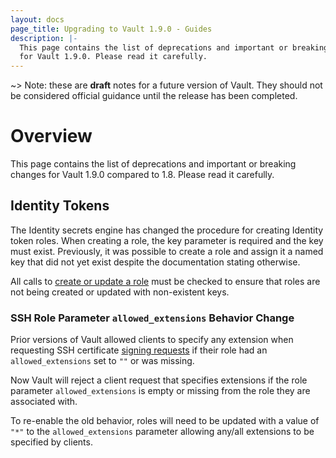 ```yaml
---
layout: docs
page_title: Upgrading to Vault 1.9.0 - Guides
description: |-
  This page contains the list of deprecations and important or breaking changes
  for Vault 1.9.0. Please read it carefully.
---
```


~> Note: these are **draft** notes for a future version of Vault. They should not be considered
official guidance until the release has been completed.

# Overview

This page contains the list of deprecations and important or breaking changes
for Vault 1.9.0 compared to 1.8. Please read it carefully.

## Identity Tokens

The Identity secrets engine has changed the procedure for creating Identity
token roles. When creating a role, the key parameter is required and the key
must exist. Previously, it was possible to create a role and assign it a named
key that did not yet exist despite the documentation stating otherwise.

All calls to [create or update a role](https://www.vaultproject.io/api/secret/identity/tokens#create-or-update-a-role)
must be checked to ensure that roles are not being created or updated with
non-existent keys.

### SSH Role Parameter `allowed_extensions` Behavior Change

Prior versions of Vault allowed clients to specify any extension when requesting
SSH certificate [signing requests](https://www.vaultproject.io/api/secret/ssh#sign-ssh-key)
if their role had an `allowed_extensions` set to `""` or was missing.

Now Vault will reject a client request that specifies extensions if the role
parameter `allowed_extensions` is empty or missing from the role they are
associated with.

To re-enable the old behavior, roles will need to be updated with a value
of `"*"` to the `allowed_extensions` parameter allowing any/all extensions to be
specified by clients.

